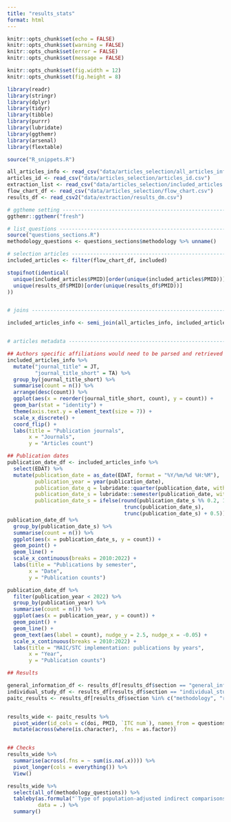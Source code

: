 ```yaml
---
title: "results_stats"
format: html
---
```


```r
knitr::opts_chunk$set(echo = FALSE)
knitr::opts_chunk$set(warning = FALSE)
knitr::opts_chunk$set(error = FALSE)
knitr::opts_chunk$set(message = FALSE)

knitr::opts_chunk$set(fig.width = 12)
knitr::opts_chunk$set(fig.height = 8)
```


```r
library(readr)
library(stringr)
library(dplyr)
library(tidyr)
library(tibble)
library(purrr)
library(lubridate)
library(ggthemr)
library(arsenal)
library(flextable)

source("R_snippets.R")
```


```r
all_articles_info <- read_csv("data/articles_selection/all_articles_info.csv")
articles_id <- read_csv("data/articles_selection/articles_id.csv")
extraction_list <- read_csv("data/articles_selection/included_articles.csv")
flow_chart_df <- read_csv("data/articles_selection/flow_chart.csv")
results_df <- read_csv2("data/extraction/results_dm.csv")
```

```r
# ggtheme setting ---------------------------------------------------------
ggthemr::ggthemr("fresh")
```

```r
# list_questions ----------------------------------------------------------
source("questions_sections.R")
methodology_questions <- questions_sections$methodology %>% unname()
```


```r
# selection articles ---------------------------------------------------------
included_articles <- filter(flow_chart_df, included)

stopifnot(identical(
  unique(included_articles$PMID)[order(unique(included_articles$PMID))],
  unique(results_df$PMID)[order(unique(results_df$PMID))]
))


# joins -------------------------------------------------------------------

included_articles_info <- semi_join(all_articles_info, included_articles, by = "PMID")


# articles metadata -------------------------------------------------------

## Authors specific affiliations would need to be parsed and retrieved through pubv1_info.txt --> regex looking at ". " preceded by a ", " or "^"
included_articles_info %>%
  mutate("journal_title" = JT,
         "journal_title_short" = TA) %>%
  group_by(journal_title_short) %>%
  summarise(count = n()) %>%
  arrange(desc(count)) %>%
  ggplot(aes(x = reorder(journal_title_short, count), y = count)) +
  geom_bar(stat = "identity") +
  theme(axis.text.y = element_text(size = 7)) +
  scale_x_discrete() +
  coord_flip() +
  labs(title = "Publication journals",
       x = "Journals",
       y = "Articles count")

## Publication dates
publication_date_df <- included_articles_info %>%
  select(EDAT) %>%
  mutate(publication_date = as_date(EDAT, format = "%Y/%m/%d %H:%M"),
         publication_year = year(publication_date),
         publication_date_q = lubridate::quarter(publication_date, with_year = TRUE),
         publication_date_s = lubridate::semester(publication_date, with_year = TRUE),
         publication_date_s = ifelse(round(publication_date_s %% 0.2, 1) == 0.1,
                                      trunc(publication_date_s),
                                      trunc(publication_date_s) + 0.5))
publication_date_df %>%
  group_by(publication_date_s) %>%
  summarise(count = n()) %>%
  ggplot(aes(x = publication_date_s, y = count)) +
  geom_point() +
  geom_line() +
  scale_x_continuous(breaks = 2010:2022) +
  labs(title = "Publications by semester",
       x = "Date",
       y = "Publication counts")

publication_date_df %>%
  filter(publication_year < 2022) %>%
  group_by(publication_year) %>%
  summarise(count = n()) %>%
  ggplot(aes(x = publication_year, y = count)) +
  geom_point() +
  geom_line() +
  geom_text(aes(label = count), nudge_y = 2.5, nudge_x = -0.05) +
  scale_x_continuous(breaks = 2010:2022) +
  labs(title = "MAIC/STC implementation: publications by years",
       x = "Year",
       y = "Publication counts")

## Results

general_information_df <- results_df[results_df$section == "general_information",]
individual_study_df <- results_df[results_df$section == "individual_study",]
paitc_results <- results_df[results_df$section %in% c("methodology", "results"), ]


results_wide <- paitc_results %>%
  pivot_wider(id_cols = c(doi, PMID, `ITC num`), names_from = questions, values_from = answer) %>%
  mutate(across(where(is.character), .fns = as.factor))


## Checks
results_wide %>%
  summarise(across(.fns = ~ sum(is.na(.x)))) %>%
  pivot_longer(cols = everything()) %>%
  View()
```


```r
results_wide %>%
  select(all_of(methodology_questions)) %>%
  tableby(as.formula("`Type of population-adjusted indirect comparisons performed` ~ ."),
          data = .) %>%
  summary()
```


